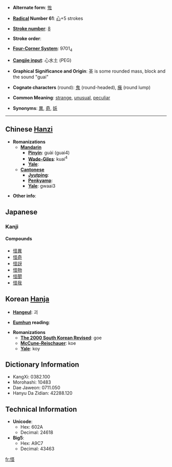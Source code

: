 * '''Alternate form''': [[恠]]

* '''[[Wiktionary:Chinese radical index| Radical]] Number 61''': [[Wiktionary:Chinese radical index 心|心]]+5 strokes

* '''[[Wiktionary:Chinese total strokes index|Stroke number]]''': [[Wiktionary:Chinese total strokes index 8|8]]

* '''Stroke order''': 

* '''[[Wiktionary:Chinese four corner index|Four-Corner System]]''': 9701<sub>4</sub>

* '''[[Wiktionary:Chinese Cangjie index|Cangjie input]]''': 心水土 (PEG)

* '''Graphical Significance and Origin''': 圣 is some rounded mass, block and the sound "guai"

* '''Cognate characters''' (round): [[鬼]] (round-headed), [[瘣]] (round lump)

* '''Common Meaning''': [[strange]], [[unusual]], [[peculiar]]

* '''Synonyms''': [[異]], [[奇]], [[妖]]

----

== Chinese [[Hanzi]] ==

* '''Romanizations'''
** '''[[Mandarin]]'''
*** '''[[Pinyin]]''': guài (guai4)
*** '''[[Wade-Giles]]''': kuai<sup>4</sup>
*** '''[[Yale]]''': 
** '''[[Cantonese]]'''
*** '''[[Jyutping]]''':
*** '''[[Penkyamp]]''': 
*** '''[[Yale]]''': gwaai3

* '''Other info''': 



== Japanese ==
===Kanji===
{{kanji|[[かい]] ([[kai]]), [[け]] ([[ke]])|[[あやしい]] ([[怪しい]], [[ayashii]]), [[あやしむ]] ([[怪しむ]], [[ayashimu]])}}

====Compounds====
*[[怪異]]
*[[怪奇]]
*[[怪訝]]
*[[怪物]]
*[[怪聞]]
*[[怪我]]


== Korean [[Hanja]] ==

* '''[[Hangeul]]''': 괴

* '''[[Eumhun]] reading''': 

* '''Romanizations'''
** '''[[The 2000 South Korean Revised Romanization|The 2000 South Korean Revised]]''': goe
** '''[[McCune-Reischauer]]''': koe
** '''[[Yale]]''': koy


== Dictionary Information ==

* KangXi: 0382.100
* Morohashi: 10483
* Dae Jaweon: 0711.050
* Hanyu Da Zidian: 42288.120

== Technical Information ==

* '''Unicode''':
** Hex: 602A
** Decimal: 24618
* '''Big5''':
** Hex: A9C7
** Decimal: 43463

[[fr:怪]]